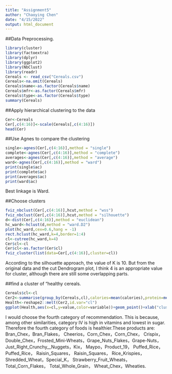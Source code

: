 ```yaml
---
title: "Assignment5"
author: "Chaoying Chen"
date: "4/15/2022"
output: html_document
---
```

##Data Preprocessing.
```r
library(cluster)
library(factoextra)
library(dplyr)
library(ggplot2)
library(NbClust)
library(readr)
Cereals <- read_csv("Cereals.csv")
Cereals<-na.omit(Cereals)
Cereals$name<-as.factor(Cereals$name)
Cereals$mfr<-as.factor(Cereals$mfr)
Cereals$type<-as.factor(Cereals$type)
summary(Cereals)
```
##Apply hierarchical clustering to the data
```r
Cer<-Cereals
Cer[,c(4:16)]<-scale(Cereals[,c(4:16)])
head(Cer)
```
##Use Agnes to compare the clustering
```r
single<-agnes(Cer[,c(4:16)],method = "single")
complete<-agnes(Cer[,c(4:16)],method = "complete")
averages<-agnes(Cer[,c(4:16)],method = "average")
ward<-agnes(Cer[,c(4:16)],method = "ward")
print(single$ac)
print(complete$ac)
print(averages$ac)
print(ward$ac)
```
Best linkage is Ward.

##Choose clusters
```r
fviz_nbclust(Cer[,c(4:16)],hcut,method = "wss")
fviz_nbclust(Cer[,c(4:16)],hcut,method = "silhouette")
d<-dist(Cer[,c(4:16)],method = "euclidean")
hc_ward<-hclust(d,method = "ward.D2")
plot(hc_ward,cex=0.6,hang = -1)
rect.hclust(hc_ward,k=4,border=1:4)
cl<-cutree(hc_ward,k=4)
Cer$cl<-cl
Cer$cl<-as.factor(Cer$cl)
fviz_cluster(list(data=Cer[,c(4:16)],cluster=cl))
```

According to the silhouette approach, the value of K is 10. But from the original data and the cut Dendrogram plot, I think 4 is an appropriate value for cluster, although there are still some overlapping parts.

##find a cluster of “healthy cereals.

```r
Cereals$cl<-cl
Cer2<-summarise(group_by(Cereals,cl),calories=mean(calories),protein=mean(protein),fat=mean(fat),sodium=mean(sodium),fiber=mean(fiber),carbo=mean(carbo),sugars=mean(sugars),potass=mean(potass),vitamins=mean(vitamins),shelf=mean(shelf),weight=mean(weight),cups=mean(cups),rating=mean(rating))
Health<-reshape2::melt(Cer2,id.var="cl")
ggplot(Health,aes(x=cl,y=value,color=variable))+geom_point()+xlab("cluster")+ggtitle("Cluster Analysis")
```

I would choose the fourth category of recommendation. This is because, among other similarities, category IV is high in vitamins and lowest in sugar. Therefore the fourth category of foods is healthier.These products are: Bran_Chex，Bran_Flakes，	Cheerios，Corn_Chex，Corn_Chex，	Crispix，Double_Chex，Frosted_Mini-Wheats，Grape_Nuts_Flakes，Grape-Nuts，Just_Right_Crunchy__Nuggets，Kix，	Maypo，Product_19，	Puffed_Rice，	Puffed_Rice，	Raisin_Squares，	Raisin_Squares，	Rice_Krispies，Shredded_Wheat，Special_K，	Strawberry_Fruit_Wheats，	Total_Corn_Flakes，	Total_Whole_Grain，	Wheat_Chex，Wheaties.
